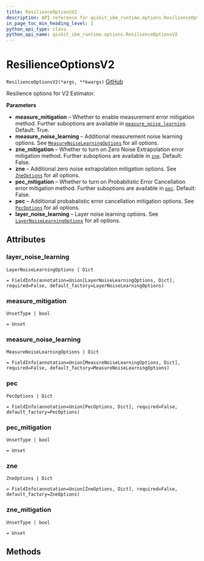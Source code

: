 ```yaml
---
title: ResilienceOptionsV2
description: API reference for qiskit_ibm_runtime.options.ResilienceOptionsV2
in_page_toc_min_heading_level: 1
python_api_type: class
python_api_name: qiskit_ibm_runtime.options.ResilienceOptionsV2
---
```


# ResilienceOptionsV2

<span id="qiskit_ibm_runtime.options.ResilienceOptionsV2" />

`ResilienceOptionsV2(*args, **kwargs)` [GitHub](https://github.com/Qiskit/qiskit-ibm-runtime/tree/main/qiskit_ibm_runtime/options/resilience_options.py#L38-L101 "view source code")

Resilience options for V2 Estimator.

**Parameters**

*   **measure\_mitigation** – Whether to enable measurement error mitigation method. Further suboptions are available in [`measure_noise_learning`](#qiskit_ibm_runtime.options.ResilienceOptionsV2.measure_noise_learning "qiskit_ibm_runtime.options.ResilienceOptionsV2.measure_noise_learning"). Default: True.
*   **measure\_noise\_learning** – Additional measurement noise learning options. See [`MeasureNoiseLearningOptions`](qiskit_ibm_runtime.options.MeasureNoiseLearningOptions "qiskit_ibm_runtime.options.MeasureNoiseLearningOptions") for all options.
*   **zne\_mitigation** – Whether to turn on Zero Noise Extrapolation error mitigation method. Further suboptions are available in [`zne`](#qiskit_ibm_runtime.options.ResilienceOptionsV2.zne "qiskit_ibm_runtime.options.ResilienceOptionsV2.zne"). Default: False.
*   **zne** – Additional zero noise extrapolation mitigation options. See [`ZneOptions`](qiskit_ibm_runtime.options.ZneOptions "qiskit_ibm_runtime.options.ZneOptions") for all options.
*   **pec\_mitigation** – Whether to turn on Probabilistic Error Cancellation error mitigation method. Further suboptions are available in [`pec`](#qiskit_ibm_runtime.options.ResilienceOptionsV2.pec "qiskit_ibm_runtime.options.ResilienceOptionsV2.pec"). Default: False.
*   **pec** – Additional probabalistic error cancellation mitigation options. See [`PecOptions`](qiskit_ibm_runtime.options.PecOptions "qiskit_ibm_runtime.options.PecOptions") for all options.
*   **layer\_noise\_learning** – Layer noise learning options. See [`LayerNoiseLearningOptions`](qiskit_ibm_runtime.options.LayerNoiseLearningOptions "qiskit_ibm_runtime.options.LayerNoiseLearningOptions") for all options.

## Attributes

<span id="qiskit_ibm_runtime.options.ResilienceOptionsV2.layer_noise_learning" />

### layer\_noise\_learning

`LayerNoiseLearningOptions | Dict`

`= FieldInfo(annotation=Union[LayerNoiseLearningOptions, Dict], required=False, default_factory=LayerNoiseLearningOptions)`

<span id="qiskit_ibm_runtime.options.ResilienceOptionsV2.measure_mitigation" />

### measure\_mitigation

`UnsetType | bool`

`= Unset`

<span id="qiskit_ibm_runtime.options.ResilienceOptionsV2.measure_noise_learning" />

### measure\_noise\_learning

`MeasureNoiseLearningOptions | Dict`

`= FieldInfo(annotation=Union[MeasureNoiseLearningOptions, Dict], required=False, default_factory=MeasureNoiseLearningOptions)`

<span id="qiskit_ibm_runtime.options.ResilienceOptionsV2.pec" />

### pec

`PecOptions | Dict`

`= FieldInfo(annotation=Union[PecOptions, Dict], required=False, default_factory=PecOptions)`

<span id="qiskit_ibm_runtime.options.ResilienceOptionsV2.pec_mitigation" />

### pec\_mitigation

`UnsetType | bool`

`= Unset`

<span id="qiskit_ibm_runtime.options.ResilienceOptionsV2.zne" />

### zne

`ZneOptions | Dict`

`= FieldInfo(annotation=Union[ZneOptions, Dict], required=False, default_factory=ZneOptions)`

<span id="qiskit_ibm_runtime.options.ResilienceOptionsV2.zne_mitigation" />

### zne\_mitigation

`UnsetType | bool`

`= Unset`

## Methods

